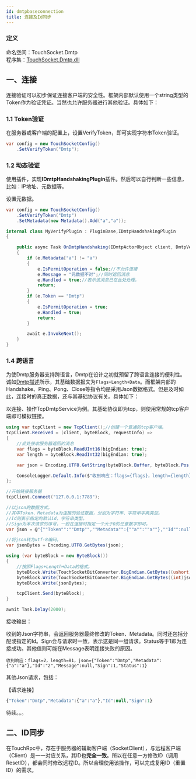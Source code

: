 ```yaml
---
id: dmtpbaseconnection
title: 连接及Id同步
---
```


### 定义

命名空间：TouchSocket.Dmtp <br/>
程序集：[TouchSocket.Dmtp.dll](https://www.nuget.org/packages/TouchSocket.Dmtp)

## 一、连接

连接验证可以初步保证连接客户端的安全性。框架内部默认使用一个string类型的Token作为验证凭证。当然也允许服务器进行其他验证。具体如下：

### 1.1 Token验证
在服务器或客户端的配置上，设置VerifyToken，即可实现字符串Token验证。

```csharp
var config = new TouchSocketConfig()
    .SetVerifyToken("Dmtp");
```

### 1.2 动态验证

使用插件，实现**IDmtpHandshakingPlugin**插件。然后可以自行判断一些信息，比如：IP地址、元数据等。

设置元数据。

```csharp
var config = new TouchSocketConfig()
    .SetVerifyToken("Dmtp")
    .SetMetadata(new Metadata().Add("a","a"));
```

```csharp
internal class MyVerifyPlugin : PluginBase,IDmtpHandshakingPlugin
{

    public async Task OnDmtpHandshaking(IDmtpActorObject client, DmtpVerifyEventArgs e)
    {
        if (e.Metadata["a"] != "a")
        {
            e.IsPermitOperation = false;//不允许连接
            e.Message = "元数据不对";//同时返回消息
            e.Handled = true;//表示该消息已在此处处理。
            return;
        }
        if (e.Token == "Dmtp")
        {
            e.IsPermitOperation = true;
            e.Handled = true;
            return;
        }

        await e.InvokeNext();
    }
}
```

### 1.4 跨语言

为使Dmtp服务器支持跨语言，Dmtp在设计之初就预留了跨语言连接的便利性。诚如[Dmtp描述](../docs/dmtpdescription.mdx)所示，其基础数据报文为`Flags+Length+Data`。而框架内部的Handshake、Ping、Pong、Close等指令均是采用Json数据格式。但是及时如此，连接时的真正数据，还与其基础协议有关。具体如下：

以连接、操作TcpDmtpService为例。其基础协议即为tcp，则使用常规的tcp客户端即可模拟链接。

```csharp
using var tcpClient = new TcpClient();//创建一个普通的tcp客户端。
tcpClient.Received = (client, byteBlock, requestInfo) =>
{
    //此处接收服务器返回的消息
    var flags = byteBlock.ReadUInt16(bigEndian: true);
    var length = byteBlock.ReadInt32(bigEndian: true);

    var json = Encoding.UTF8.GetString(byteBlock.Buffer, byteBlock.Pos, byteBlock.CanReadLen);

    ConsoleLogger.Default.Info($"收到响应：flags={flags}，length={length}，json={json}");
};

//开始链接服务器
tcpClient.Connect("127.0.0.1:7789");

//以json的数据方式。
//其中Token、Metadata为连接的验证数据，分别为字符串、字符串字典类型。
//Id则表示指定的默认id，字符串类型。
//Sign为本次请求的序号，一般在连接时指定一个大于0的任意数字即可。
var json = @"{""Token"":""Dmtp"",""Metadata"":{""a"":""a""},""Id"":null,""Sign"":1}";

//将json转为utf-8编码。
var jsonBytes = Encoding.UTF8.GetBytes(json);

using (var byteBlock = new ByteBlock())
{
    //按照Flags+Length+Data的格式。
    byteBlock.Write(TouchSocketBitConverter.BigEndian.GetBytes((ushort)1));
    byteBlock.Write(TouchSocketBitConverter.BigEndian.GetBytes((int)jsonBytes.Length));
    byteBlock.Write(jsonBytes);

    tcpClient.Send(byteBlock);
}

await Task.Delay(2000);
```

接收输出：

收到的Json字符串，会返回服务器最终修改的Token、Metadata。同时还包括分配或指定的Id。Sign会与请求时一致，表示这是同一组请求。Status等于1即为连接成功。其他值则可能在Message表明连接失败的原因。

```
收到响应：flags=2，length=81，json={"Token":"Dmtp","Metadata":{"a":"a"},"Id":"2","Message":null,"Sign":1,"Status":1}
```

其他Json请求，包括：

【请求连接】

```javascript
{"Token":"Dmtp","Metadata":{"a":"a"},"Id":null,"Sign":1}
```

待续。。。

## 二、ID同步

在TouchRpc中，存在于服务器的辅助客户端（SocketClient），与远程客户端（Client）是一一对应关系，其ID也**完全一致**。所以在任意一方修改ID（调用ResetID），都会同时修改远程ID。所以合理使用该操作，可以完成复用ID（重置ID）的需求。

